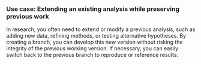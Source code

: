 ### Use case: Extending an existing analysis while preserving previous work

In research, you often need to extend or modify a previous analysis, such as adding new data, refining methods, or testing alternative hypotheses.
By creating a branch, you can develop this new version without risking the integrity of the previous working version.
If necessary, you can easily switch back to the previous branch to reproduce or reference results.

